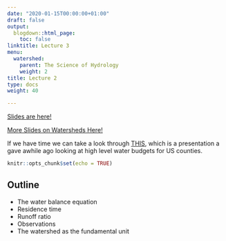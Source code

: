 ```yaml
---
date: "2020-01-15T00:00:00+01:00"
draft: false
output:
  blogdown::html_page:
    toc: false
linktitle: Lecture 3
menu:
  watershed:
    parent: The Science of Hydrology
    weight: 2
title: Lecture 2
type: docs
weight: 40

---
```


[Slides are here!](https://amurraygeo.com/slides/watershed/lecture_3_slides.html)

[More Slides on Watersheds Here!](https://amurraygeo.com/slides/watershed/Lecture3_watersheds.pdf)

If we have time we can take a look through [THIS](https://amurraygeo.com/slides/watershed/CountyWaterBudgets.html), which is a presentation a gave awhile ago looking at high level water budgets for US counties.

```r
knitr::opts_chunk$set(echo = TRUE)
```

## Outline
- The water balance equation
- Residence time
- Runoff ratio
- Observations
- The watershed as the fundamental unit


